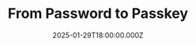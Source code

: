 ---
date: '2025-01-29T18:00:00.000Z'
duration: 120
place: Via Adua, 46/48/50, 04100 Latina LT
maps: https://maps.app.goo.gl/pkxKmmu92vNtBKLr9
signup: https://www.eventbrite.com/e/biglietti-from-password-to-passkey-1145465631539?aff=oddtdtcreator
thumbnail: /assets/events/20250129.png
slides: ["{\"url\":  \"https://drive.google.com/file/d/1sEIFLBp2WgabLVFTNDurxGPf42hK_bN9/view?usp=sharing\", \"speakerName\": \"Fabrizio Filizola\", \"title\": \"From Password to Passkey\"}"]
title: From Password to Passkey
description: "🔑 <a href=\"https://www.linkedin.com/in/fabrizio-filizola-34864073/\"><b>Fabrizio Filizola</b></a> ci darà le chiavi per aprire il 2025 degli eventi LiT. Faremo un viaggio breve ma intenso su come le password sono state soluzione e problema negli ultimi anni digitali e come l'industria prova a proporre nuove e, si spera, più efficaci soluzioni"
speakers:
  [
    '{
      "name": "Fabrizio Filizola",
      "role": "Senior Software Engineer",
      "thumbnail": "/assets/speakers/ffilizola.png",
      "linkedinUrl": "https://www.linkedin.com/in/fabrizio-filizola-34864073/"
    }'
  ]
tags: ['cybersecurity', 'password', 'passkeys']
---